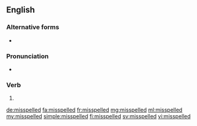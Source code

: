 ==English==

===Alternative forms===
* {{l|en|misspelt}} {{qualifier|British}}

===Pronunciation===
* {{audio|en-us-misspelled.ogg|Audio (US)|lang=en}}

===Verb===
{{head|en|verb form}}

# {{en-past of|misspell}}

[[de:misspelled]]
[[fa:misspelled]]
[[fr:misspelled]]
[[mg:misspelled]]
[[ml:misspelled]]
[[my:misspelled]]
[[simple:misspelled]]
[[fi:misspelled]]
[[sv:misspelled]]
[[vi:misspelled]]